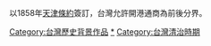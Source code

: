 {{台灣歷史劃分類導航|背景作品}}


以1858年[[天津條約|天津條約]]簽訂，台灣允許開港通商為前後分界。

[[Category:台灣歷史背景作品|Category:台灣歷史背景作品]]
[[Category:清朝背景作品|*]]
[[Category:台灣清治時期|Category:台灣清治時期]]